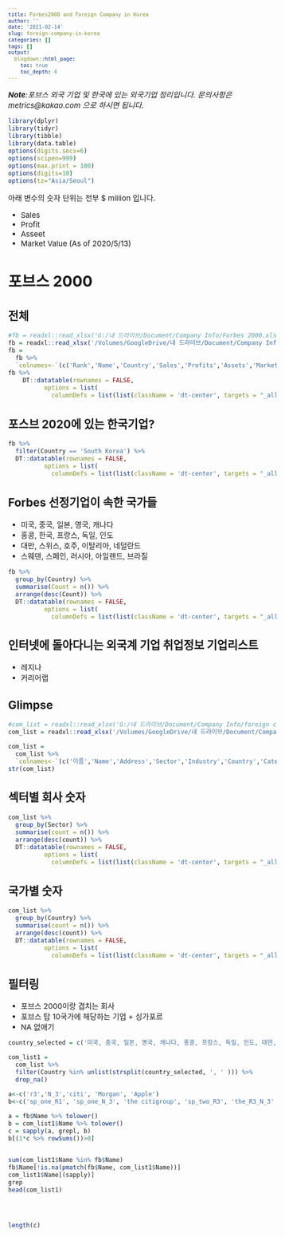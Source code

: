 ```yaml
---
title: Forbes2000 and Foreign Company in Korea
author: ''
date: '2021-02-14'
slug: foreign-company-in-korea
categories: []
tags: []
output:
  blogdown::html_page:
    toc: true
    toc_depth: 4
---
```



<style type="text/css">

body, td {
   font-size: 15px;
}
code.r{
  font-size: 12px;
}
pre {
  font-size: 12px
}
</style>

*__Note__:포브스 외국 기업 및 한국에 있는 외국기업 정리입니다. 문의사항은 metrics@kakao.com 으로 하시면 됩니다.*

```r
library(dplyr)
library(tidyr)
library(tibble)
library(data.table)
options(digits.secs=6)
options(scipen=999)
options(max.print = 100)
options(digits=10)
options(tz="Asia/Seoul")
```

아래 변수의 숫자 단위는 전부 $ million 입니다.

- Sales
- Profit
- Asseet
- Market Value (As of 2020/5/13)

# 포브스 2000

## 전체

```r
#fb = readxl::read_xlsx('G:/내 드라이브/Document/Company Info/Forbes 2000.xlsx')
fb = readxl::read_xlsx('/Volumes/GoogleDrive/내 드라이브/Document/Company Info/Forbes 2000.xlsx')
fb =
  fb %>%
  `colnames<-`(c('Rank','Name','Country','Sales','Profits','Assets','Market Value'))
fb %>%
    DT::datatable(rownames = FALSE,
          options = list(
            columnDefs = list(list(className = 'dt-center', targets = "_all")))) 

```

## 포스브 2020에 있는 한국기업?

```r
fb %>% 
  filter(Country == 'South Korea') %>%
  DT::datatable(rownames = FALSE,
          options = list(
            columnDefs = list(list(className = 'dt-center', targets = "_all")))) 
```

## Forbes 선정기업이 속한 국가들

- 미국, 중국, 일본, 영국, 캐나다 
- 홍콩, 한국, 프랑스, 독일, 인도
- 대만, 스위스, 호주, 이탈리아, 네덜란드
- 스웨덴, 스페인, 러시아, 아일랜드, 브라질

```r
fb %>% 
  group_by(Country) %>%
  summarise(Count = n()) %>%
  arrange(desc(Count)) %>%
  DT::datatable(rownames = FALSE,
          options = list(
            columnDefs = list(list(className = 'dt-center', targets = "_all")))) 
```



## 인터넷에 돌아다니는 외국계 기업 취업정보 기업리스트

- 레지나
- 커리어랩

## Glimpse

```r
#com_list = readxl::read_xlsx('G:/내 드라이브/Document/Company Info/foreign company in korea.xlsx')
com_list = readxl::read_xlsx('/Volumes/GoogleDrive/내 드라이브/Document/Company Info/foreign company in korea.xlsx')

com_list =
  com_list %>%
  `colnames<-`(c('이름','Name','Address','Sector','Industry','Country','Category'))
str(com_list)
```

## 섹터별 회사 숫자

```r
com_list %>%
  group_by(Sector) %>%
  summarise(count = n()) %>%
  arrange(desc(count)) %>%
  DT::datatable(rownames = FALSE,
          options = list(
            columnDefs = list(list(className = 'dt-center', targets = "_all")))) 
```

## 국가별 숫자

```r
com_list %>%
  group_by(Country) %>%
  summarise(count = n()) %>%
  arrange(desc(count)) %>%
  DT::datatable(rownames = FALSE,
          options = list(
            columnDefs = list(list(className = 'dt-center', targets = "_all")))) 
```

## 필터링

- 포브스 2000이랑 겹치는 회사
- 포브스 탑 10국가에 해당하는 기업 + 싱가포르
- NA 없애기

```r
country_selected = c('미국, 중국, 일본, 영국, 캐나다, 홍콩, 프랑스, 독일, 인도, 대만, 싱가포르')

com_list1 =
  com_list %>%
  filter(Country %in% unlist(strsplit(country_selected, ', ' ))) %>%
  drop_na()

a<-c('r3','N_3','citi', 'Morgan', 'Apple')
b<-c('sp_one_R1', 'sp_one_N_3', 'the citigroup', 'sp_two_R3', 'the_R3_N_3' , 'JPMorgan', 'Apple llc', 'APPL','Mor')

a = fb$Name %>% tolower()
b = com_list1$Name %>% tolower()
c = sapply(a, grepl, b)
b[(1*c %>% rowSums())>0]


sum(com_list1$Name %in% fb$Name)
fb$Name[!is.na(pmatch(fb$Name, com_list1$Name))]
com_list1$Name[(sapply)]
grep
head(com_list1)




length(c)
```

